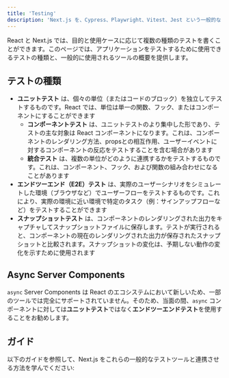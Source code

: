 ```yaml
---
title: 'Testing'
description: 'Next.js を、Cypress、Playwright、Vitest、Jest という一般的な 4 つのテストツールと連携する方法を学びます。'
---
```


React と Next.js では、目的と使用ケースに応じて複数の種類のテストを書くことができます。このページでは、アプリケーションをテストするために使用できるテストの種類と、一般的に使用されるツールの概要を提供します。

## テストの種類

- **ユニットテスト** は、個々の単位（またはコードのブロック）を独立してテストするものです。React では、単位は単一の関数、フック、またはコンポーネントにすることができます
  - **コンポーネントテスト** は、ユニットテストのより集中した形であり、テストの主な対象は React コンポーネントになります。これは、コンポーネントのレンダリング方法、propsとの相互作用、ユーザーイベントに対するコンポーネントの反応をテストすることを含む場合があります
  - **統合テスト** は、複数の単位がどのように連携するかをテストするものです。これは、コンポーネント、フック、および関数の組み合わせになることがあります
- **エンドツーエンド（E2E）テスト** は、実際のユーザーシナリオをシミュレートした環境（ブラウザなど）でユーザーフローをテストするものです。これにより、実際の環境に近い環境で特定のタスク（例：サインアップフローなど）をテストすることができます
- **スナップショットテスト** は、コンポーネントのレンダリングされた出力をキャプチャしてスナップショットファイルに保存します。テストが実行されると、コンポーネントの現在のレンダリングされた出力が保存されたスナップショットと比較されます。スナップショットの変化は、予期しない動作の変化を示すために使用されます

<AppOnly>

## Async Server Components

`async` Server Components は React のエコシステムにおいて新しいため、一部のツールでは完全にサポートされていません。そのため、当面の間、`async` コンポーネントに対しては**ユニットテスト**ではなく**エンドツーエンドテスト**を使用することをお勧めします。

</AppOnly>

## ガイド

以下のガイドを参照して、Next.js をこれらの一般的なテストツールと連携させる方法を学んでください: